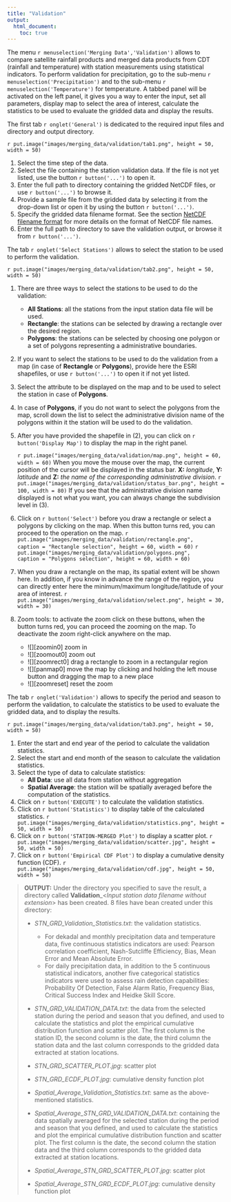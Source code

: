 ```yaml
---
title: "Validation"
output:
  html_document:
    toc: true
---
```


The menu `r menuselection('Merging Data','Validation')` allows to compare satellite rainfall products and merged data products from CDT (rainfall and temperature) with station measurements using statistical indicators. To perform validation for precipitation,  go to the sub-menu `r menuselection('Precipitation')` and to the sub-menu `r menuselection('Temperature')` for temperature. A tabbed panel will be activated on the left panel, it gives you a way to enter the input, set all parameters, display map to select the area of interest, calculate the statistics to be used to evaluate the gridded data and display the results.

The first tab `r onglet('General')` is dedicated to the required input files and directory and output directory.

`r put.image("images/merging_data/validation/tab1.png", height = 50, width = 50)`

1. Select the time step of the data.
2. Select the file containing the station validation data. If the file is not yet listed, use the button `r button('...')` to open it.
3. Enter the full path to directory containing the gridded NetCDF files, or use `r button('...')` to browse it.
4. Provide a sample file from the gridded data by selecting it from the drop-down list or open it by using the button `r button('...')`.
5. Specify the gridded data filename format. See the section [NetCDF filename format](cdt_data_input.html#cdt.ncdf.ffrmt) for more details on the format of NetCDF file names.
6. Enter the full path to directory to save the validation output, or browse it from `r button('...')`.


The tab `r onglet('Select Stations')` allows to select the station to be used to perform the validation.

`r put.image("images/merging_data/validation/tab2.png", height = 50, width = 50)`

1. There are three ways to select the stations to be used to do the validation:
	- __All Stations__: all the stations from the input station data  file will be used.
	- __Rectangle__: the stations can be selected by drawing a rectangle over the desired region.
	- __Polygons__: the stations can be selected by choosing one polygon or a set of polygons representing a  administrative boundaries.
2. If you want to select the stations to be used to do the validation from a map (in case of **Rectangle** or **Polygons**), provide here the ESRI shapefiles, or use `r button('...')` to open it if not yet listed.
3. Select the attribute to be displayed on the map and to be used to select the station in case of **Polygons**.
4. In case of **Polygons**, if you do not want to select the polygons from the map, scroll down the list to select the administrative division name of the polygons within it the station will be used to do the validation.
5. After you have provided the shapefile in (2), you can click on `r button('Display Map')` to display the map in the right panel.

	`r put.image("images/merging_data/validation/map.png", height = 60, width = 60)` 
	   When you move the mouse over the map,  the current position of the cursor will be displayed in the status bar. **X:** _longitude_, **Y:** _latitude_ and **Z:** _the name of the corresponding administrative division_.
	`r put.image("images/merging_data/validation/status_bar.png", height = 100, width = 80)`
	   If you see that the administrative division name displayed is not what you want, you can always change the subdivision level in (3).

6. Click  on `r button('Select')` before you draw a rectangle or select a polygons by clicking on the map. When this button turns red, you can proceed to the operation on the map.
	`r put.image("images/merging_data/validation/rectangle.png",
				caption = "Rectangle selection", height = 60, width = 60)` 
	`r put.image("images/merging_data/validation/polygons.png",
				caption = "Polygons selection", height = 60, width = 60)`  

7. When you draw a rectangle on the map, its spatial extent will be shown here. In addition, if you know in advance the range of the region, you can directly enter here the  minimum/maximum longitude/latitude of your area of interest.
	`r put.image("images/merging_data/validation/select.png", height = 30, width = 30)` 

8. Zoom tools: to activate the zoom click on these buttons, when the button turns red,  you can proceed the zooming on the map. To deactivate the zoom right-click anywhere on the map.
	- ![][zoomin0] zoom in
	- ![][zoomout0] zoom out 
	- ![][zoomrect0] drag a rectangle to zoom in a rectangular region
	- ![][panmap0] move the map by clicking and holding the left mouse button and dragging the map to a new place
	- ![][zoomreset] reset the zoom


The tab `r onglet('Validation')` allows to specify the period and season to perform the validation, to calculate the statistics to be used to evaluate the gridded data, and to display the results.

`r put.image("images/merging_data/validation/tab3.png", height = 50, width = 50)`

1. Enter the start and end year of the period to calculate the validation statistics.
2. Select the start and end month of the season to calculate the validation statistics.
3. Select the type of data to calculate statistics:
	- __All Data__: use all data from station without aggregation
	- __Spatial Average__: the station will be spatially averaged before the computation of the statistics.
4. Click on `r button('EXECUTE')` to calculate the validation statistics.
5. Click on `r button('Statistics')` to display table of the calculated statistics.
`r put.image("images/merging_data/validation/statistics.png", height = 50, width = 50)`
6. Click on `r button('STATION-MERGED Plot')` to display a scatter plot.
`r put.image("images/merging_data/validation/scatter.jpg", height = 50, width = 50)`
7. Click on `r button('Empirical CDF Plot')` to display a cumulative density function (CDF).
`r put.image("images/merging_data/validation/cdf.jpg", height = 50, width = 50)`

 >  **OUTPUT:** Under the directory you specified to save the result, a directory called **Validation**\_<*Input station data filename without extension*> has been created. 8 files have bean created under this directory:
 >  
 >  * _STN\_GRD\_Validation\_Statistics.txt_: the validation statistics. 
 >  	- For dekadal and monthly precipitation data and temperature data, five continuous statistics indicators are used: Pearson correlation coefficient, Nash-Sutcliffe Efficiency, Bias, Mean Error and Mean Absolute Error.
 >  	- For daily precipitation data, in addition to the 5 continuous statistical indicators, another five categorical statistics indicators were used to assess rain detection capabilities: Probability Of Detection, False Alarm Ratio, Frequency Bias, Critical Success Index and Heidke Skill Score.
 >  * _STN\_GRD\_VALIDATION\_DATA.txt_: the data from the selected station during the period and season that you defined, and used to calculate the statistics and plot the empirical cumulative distribution function and scatter plot. The first column is the station ID, the second column is the date, the third column the station data and the last column corresponds to the gridded data extracted at station locations.
 >  * _STN\_GRD\_SCATTER\_PLOT.jpg_: scatter plot
 >  * _STN\_GRD\_ECDF\_PLOT.jpg_: cumulative density function plot
 >  
 >  * _Spatial\_Average\_Validation\_Statistics.txt_: same as the above-mentioned statistics.
 >  * _Spatial\_Average\_STN\_GRD\_VALIDATION_DATA.txt_: containing the data spatially averaged for the selected station during the period and season that you defined, and used to calculate the statistics and plot the empirical cumulative distribution function and scatter plot. The first column is the date, the second column the station data and the third column corresponds to the gridded data extracted at station locations.
 >  * _Spatial\_Average\_STN\_GRD\_SCATTER_PLOT.jpg_: scatter plot
 >  * _Spatial\_Average\_STN\_GRD\_ECDF\_PLOT.jpg_: cumulative density function plot

